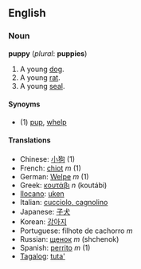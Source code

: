 ==English==
===Noun===
'''puppy''' (''plural'': '''puppies''')

#A young [[dog]].
#A young [[rat]].
#A young [[seal]].

====Synoyms====
*(1) [[pup]], [[whelp]]

====Translations====
*Chinese: [[小狗]] (1)
*French: [[chiot]] ''m'' (1)
*German: [[Welpe]] ''m'' (1)
*Greek: [[κουτάβι]] ''n'' (kout&aacute;bi)
*[[Ilocano]]:  [[uken]]
*Italian: [[cucciolo, cagnolino]]
*Japanese: [[子犬]]
*Korean: [[강아지]]
*Portuguese: filhote de cachorro ''m''
*Russian: [[щенок]] ''m'' (shchenok)
*Spanish: [[perrito]] ''m'' (1)
*[[Tagalog]]: [[tuta']]